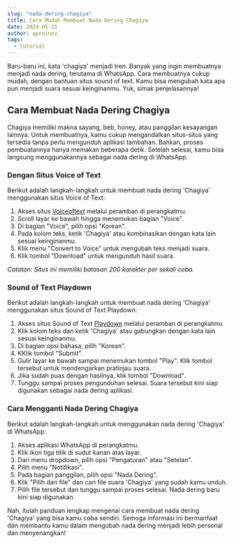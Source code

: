 ```yaml
---
slug: "nada-dering-chagiya"
title: Cara Mudah Membuat Nada Dering Chagiya
date: 2024-05-21
author: aproinov
tags:
  - tutorial
---
```


Baru-baru ini, kata 'chagiya' menjadi tren. Banyak yang ingin membuatnya menjadi nada dering, terutama di WhatsApp. Cara membuatnya cukup mudah, dengan bantuan situs sound of text. Kamu bisa mengubah kata apa pun menjadi suara sesuai keinginanmu. Yuk, simak penjelasannya! 

## Cara Membuat Nada Dering Chagiya
Chagiya memiliki makna sayang, beb, honey, atau panggilan kesayangan lainnya. Untuk membuatnya, kamu cukup mengandalkan situs-situs yang tersedia tanpa perlu mengunduh aplikasi tambahan. Bahkan, proses pembuatannya hanya memakan beberapa detik. Setelah selesai, kamu bisa langsung menggunakannya sebagai nada dering di WhatsApp.

### Dengan Situs Voice of Text
Berikut adalah langkah-langkah untuk membuat nada dering 'Chagiya' menggunakan situs Voice of Text:
1.	Akses situs [Voiceoftext](http://voiceoftext.com) melalui peramban di perangkatmu.
2.	Scroll layar ke bawah hingga menemukan bagian "Voice".
3.	Di bagian "Voice", pilih opsi "Korean".
4.	Pada kolom teks, ketik 'Chagiya' atau kombinasikan dengan kata lain sesuai keinginanmu.
5.	Klik menu "Convert to Voice" untuk mengubah teks menjadi suara.
6.	Klik tombol "Download" untuk mengunduh hasil suara.

*Catatan: Situs ini memiliki batasan 200 karakter per sekali coba.*

### Sound of Text Playdown
Berikut adalah langkah-langkah untuk membuat nada dering 'Chagiya' menggunakan situs Sound of Text Playdown:
1.	Akses situs Sound of Text [Playdown](https://playdown.id/) melalui peramban di perangkatmu.
2.	Klik kolom teks dan ketik 'Chagiya' atau gabungkan dengan kata lain sesuai keinginanmu.
3.	Di bagian opsi bahasa, pilih "Korean".
4.	KKlik tombol "Submit".
5.	Gulir layar ke bawah sampai menemukan tombol "Play". Klik tombol tersebut untuk mendengarkan pratinjau suara.
6.	Jika sudah puas dengan hasilnya, klik tombol "Download".
7.	Tunggu sampai proses pengunduhan selesai. Suara tersebut kini siap digunakan sebagai nada dering aplikasi.

### Cara Mengganti Nada Dering Chagiya
Berikut adalah langkah-langkah untuk menggunakan nada dering 'Chagiya' di WhatsApp:
1.	Akses aplikasi WhatsApp di perangkatmu.
2.	Klik ikon tiga titik di sudut kanan atas layar.
3.	Dari menu dropdown, pilih opsi "Pengaturan" atau "Setelan".
4.	Pilih menu "Notifikasi".
5.	Pada bagian panggilan, pilih opsi "Nada Dering".
6.	Klik "Pilih dari file" dan cari file suara 'Chagiya' yang sudah kamu unduh.
7.	Pilih file tersebut dan tunggu sampai proses selesai. Nada dering baru kini siap digunakan.

Nah, itulah panduan lengkap mengenai cara membuat nada dering 'Chagiya' yang bisa kamu coba sendiri. Semoga informasi ini bermanfaat dan membantu kamu dalam mengubah nada dering menjadi lebih personal dan menyenangkan!
